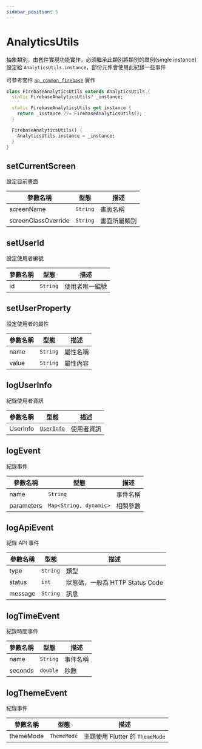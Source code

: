 ```yaml
---
sidebar_position: 5
---
```


# AnalyticsUtils

抽象類別，由套件實現功能實作，必須繼承此類別將類別的單例(single instance)設定給  `AnalyticsUtils.instance`，部份元件會使用此紀錄一些事件

可參考套件 [`ap_common_firebase`](https://github.com/abc873693/ap_common_firebase/blob/master/lib/utils/firebase_analytics_utils.dart) 實作

```dart title='firebase_analytics_utils.dart'
class FirebaseAnalyticsUtils extends AnalyticsUtils {
  static FirebaseAnalyticsUtils? _instance;

  static FirebaseAnalyticsUtils get instance {
    return _instance ??= FirebaseAnalyticsUtils();
  }

  FirebaseAnalyticsUtils() {
    AnalyticsUtils.instance = _instance;
  }
}  
```

## setCurrentScreen

設定目前畫面

| 參數名稱                         | 型態                             | 描述                             |
| ------------------------------- | ------------------------------- | ------------------------------- |
| screenName | `String` | 畫面名稱 |
| screenClassOverride | `String` | 畫面所屬類別 |

## setUserId

設定使用者編號

| 參數名稱                         | 型態                             | 描述                             |
| ------------------------------- | ------------------------------- | ------------------------------- |
| id | `String` | 使用者唯一編號 |

## setUserProperty

設定使用者的屬性

| 參數名稱                         | 型態                             | 描述                             |
| ------------------------------- | ------------------------------- | ------------------------------- |
| name | `String` | 屬性名稱 |
| value | `String` | 屬性內容 |

## logUserInfo

紀錄使用者資訊

| 參數名稱                         | 型態                             | 描述                             |
| ------------------------------- | ------------------------------- | ------------------------------- |
| UserInfo | [`UserInfo`](../api-models/user-info) | 使用者資訊 |

## logEvent

紀錄事件

| 參數名稱                         | 型態                             | 描述                             |
| ------------------------------- | ------------------------------- | ------------------------------- |
| name | `String` | 事件名稱 |
| parameters | `Map<String, dynamic>` | 相關參數 |

## logApiEvent

紀錄 API 事件

| 參數名稱                         | 型態                             | 描述                             |
| ------------------------------- | ------------------------------- | ------------------------------- |
| type | `String` | 類型 |
| status | `int` | 狀態碼，一般為 HTTP Status Code |
| message | `String` | 訊息 |

## logTimeEvent

紀錄時間事件

| 參數名稱                         | 型態                             | 描述                             |
| ------------------------------- | ------------------------------- | ------------------------------- |
| name | `String` | 事件名稱 |
| seconds | `double` | 秒數 |

## logThemeEvent

紀錄事件

| 參數名稱                         | 型態                             | 描述                             |
| ------------------------------- | ------------------------------- | ------------------------------- |
| themeMode | `ThemeMode` | 主題使用 Flutter 的 `ThemeMode` |